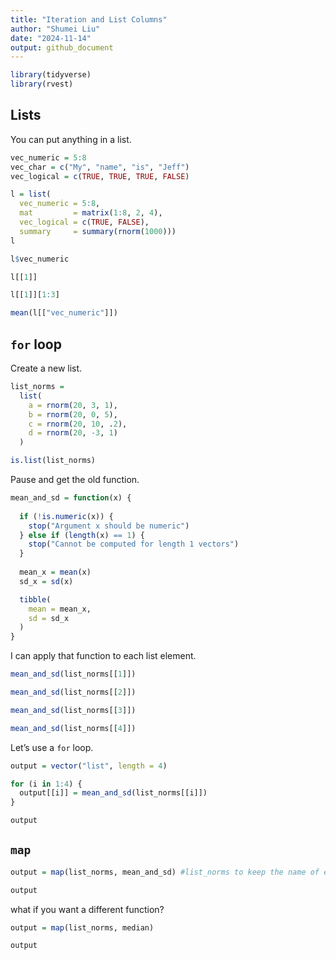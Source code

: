 ```yaml
---
title: "Iteration and List Columns"
author: "Shumei Liu"
date: "2024-11-14"
output: github_document
---
```


```r
library(tidyverse)
library(rvest)
```

## Lists

You can put anything in a list.

```r
vec_numeric = 5:8
vec_char = c("My", "name", "is", "Jeff")
vec_logical = c(TRUE, TRUE, TRUE, FALSE)
```

```r
l = list(
  vec_numeric = 5:8,
  mat         = matrix(1:8, 2, 4),
  vec_logical = c(TRUE, FALSE),
  summary     = summary(rnorm(1000)))
l
```

```r
l$vec_numeric

l[[1]]

l[[1]][1:3]

mean(l[["vec_numeric"]])
```

## `for` loop

Create a new list.

```r
list_norms = 
  list(
    a = rnorm(20, 3, 1),
    b = rnorm(20, 0, 5),
    c = rnorm(20, 10, .2),
    d = rnorm(20, -3, 1)
  )

is.list(list_norms)
```

Pause and get the old function.

```r
mean_and_sd = function(x) {
  
  if (!is.numeric(x)) {
    stop("Argument x should be numeric")
  } else if (length(x) == 1) {
    stop("Cannot be computed for length 1 vectors")
  }
  
  mean_x = mean(x)
  sd_x = sd(x)

  tibble(
    mean = mean_x, 
    sd = sd_x
  )
}
```

I can apply that function to each list element.

```r
mean_and_sd(list_norms[[1]])

mean_and_sd(list_norms[[2]])

mean_and_sd(list_norms[[3]])

mean_and_sd(list_norms[[4]])
```

Let's use a `for` loop.

```r
output = vector("list", length = 4)

for (i in 1:4) {
  output[[i]] = mean_and_sd(list_norms[[i]])
}

output
```

## `map`

```r
output = map(list_norms, mean_and_sd) #list_norms to keep the name of each distribution

output
```

what if you want a different function?

```r
output = map(list_norms, median)

output
```








